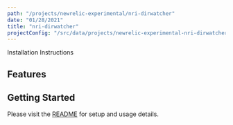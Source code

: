 ```yaml
---
path: "/projects/newrelic-experimental/nri-dirwatcher"
date: "01/28/2021"
title: "nri-dirwatcher"
projectConfig: "/src/data/projects/newrelic-experimental-nri-dirwatcher.json"
---
```


<!-- Imports must occur at the top of the file -->



<Link to="https://github.com/newrelic-experimental/nri-dirwatcher">Installation Instructions</Link>

## Features



## Getting Started

Please visit the [README](https://github.com/newrelic-experimental/nri-dirwatcher#readme) for setup and usage details.

